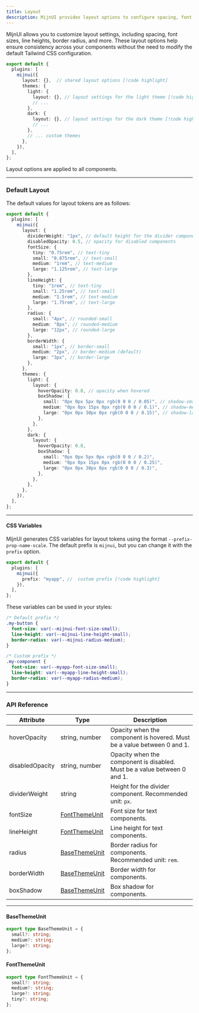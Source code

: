 ```yaml
---
title: Layout
description: MijnUI provides layout options to configure spacing, font sizes, line heights, and more for a consistent design.
---
```


MijnUI allows you to customize layout settings, including spacing, font sizes, line heights, border radius, and more. These layout options help ensure consistency across your components without the need to modify the default Tailwind CSS configuration.

```ts
export default {
  plugins: [
    mijnui({
      layout: {},  // shared layout options [!code highlight]
      themes: {
        light: {
          layout: {}, // layout settings for the light theme [!code highlight]
          // ...
        },
        dark: {
          layout: {}, // layout settings for the dark theme [!code highlight]
          // ...
        },
        // ... custom themes
      },
    }),
  ],
};
```

<Alert>
  Layout options are applied to all components.
</Alert>

---

### Default Layout

The default values for layout tokens are as follows:

```ts
export default {
  plugins: [
    mijnui({
      layout: {
        dividerWeight: "1px", // default height for the divider component
        disabledOpacity: 0.5, // opacity for disabled components
        fontSize: {
          tiny: "0.75rem", // text-tiny
          small: "0.875rem", // text-small
          medium: "1rem", // text-medium
          large: "1.125rem", // text-large
        },
        lineHeight: {
          tiny: "1rem", // text-tiny
          small: "1.25rem", // text-small
          medium: "1.5rem", // text-medium
          large: "1.75rem", // text-large
        },
        radius: {
          small: "4px", // rounded-small
          medium: "8px", // rounded-medium
          large: "12px", // rounded-large
        },
        borderWidth: {
          small: "1px", // border-small
          medium: "2px", // border-medium (default)
          large: "3px", // border-large
        },
      },
      themes: {
        light: {
          layout: {
            hoverOpacity: 0.8, // opacity when hovered
            boxShadow: {
              small: "0px 0px 5px 0px rgb(0 0 0 / 0.05)", // shadow-small
              medium: "0px 0px 15px 0px rgb(0 0 0 / 0.1)", // shadow-medium
              large: "0px 0px 30px 0px rgb(0 0 0 / 0.15)", // shadow-large
            },
          },
        },
        dark: {
          layout: {
            hoverOpacity: 0.8,
            boxShadow: {
              small: "0px 0px 5px 0px rgb(0 0 0 / 0.2)",
              medium: "0px 0px 15px 0px rgb(0 0 0 / 0.25)",
              large: "0px 0px 30px 0px rgb(0 0 0 / 0.3)",
            },
          },
        },
      },
    }),
  ],
};
```

---

#### CSS Variables

MijnUI generates CSS variables for layout tokens using the format `--prefix-prop-name-scale`. The default prefix is `mijnui`, but you can change it with the `prefix` option.

```ts
export default {
  plugins: [
    mijnui({
      prefix: "myapp", //  custom prefix [!code highlight]
    }),
  ],
};
```
These variables can be used in your styles:

```css
/* Default prefix */
.my-button {
  font-size: var(--mijnui-font-size-small);
  line-height: var(--mijnui-line-height-small);
  border-radius: var(--mijnui-radius-medium);
}

/* Custom prefix */
.my-component {
  font-size: var(--myapp-font-size-small);
  line-height: var(--myapp-line-height-small);
  border-radius: var(--myapp-radius-medium);
}
```

---
### API Reference

|Attribute|Type|Description|
|---|---|---|
|hoverOpacity|string, number|Opacity when the component is hovered. Must be a value between 0 and 1.|
|disabledOpacity|string, number|Opacity when the component is disabled. Must be a value between 0 and 1.|
|dividerWeight|string|Height for the divider component. Recommended unit: `px`.|
|fontSize|[FontThemeUnit](#fontthemeunit)|Font size for text components.|
|lineHeight|[FontThemeUnit](#fontthemeunit)|Line height for text components.|
|radius|[BaseThemeUnit](#basethemeunit)|Border radius for components. Recommended unit: `rem`.|
|borderWidth|[BaseThemeUnit](#basethemeunit)|Border width for components.|
|boxShadow|[BaseThemeUnit](#basethemeunit)|Box shadow for components.|


---

#### BaseThemeUnit

```ts
export type BaseThemeUnit = {
  small?: string;
  medium?: string;
  large?: string;
};
```

#### FontThemeUnit

```ts
export type FontThemeUnit = {
  small?: string;
  medium?: string;
  large?: string;
  tiny?: string;
};
```